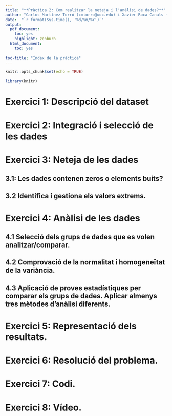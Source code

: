 ```yaml
---
title: "**Pràctica 2: Com realitzar la neteja i l'anàlisi de dades?**"
author: "Carlos Martínez Torró (cmtorro@uoc.edu) i Xavier Roca Canals (xrocaca@uoc.edu)"
date:  "`r format(Sys.time(), '%d/%m/%Y')`"
output:
  pdf_document:
    toc: yes
    highlight: zenburn
  html_document:
    toc: yes
    
toc-title: "Índex de la pràctica"
---
```



```r
knitr::opts_chunk$set(echo = TRUE)
```

```r
library(knitr)
```

# Exercici 1: Descripció del dataset

# Exercici 2: Integració i selecció de les dades

# Exercici 3: Neteja de les dades

## 3.1: Les dades contenen zeros o elements buits?

## 3.2 Identifica i gestiona els valors extrems.

# Exercici 4: Anàlisi de les dades

## 4.1 Selecció dels grups de dades que es volen analitzar/comparar.

## 4.2 Comprovació de la normalitat i homogeneïtat de la variància.

## 4.3 Aplicació de proves estadístiques per comparar els grups de dades. Aplicar almenys tres mètodes d'anàlisi diferents. 

# Exercici 5: Representació dels resultats.

# Exercici 6: Resolució del problema.

# Exercici 7: Codi.

# Exercici 8: Vídeo.
